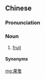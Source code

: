 {{also|果只}}
==Chinese==
{{zh-forms|s=果只}}

===Pronunciation===
{{zh-pron
|mn-t=guên2 zi2
|cat=n
}}

===Noun===
{{zh-noun}}

# {{lb|zh|Teochew}} [[fruit]]

====Synonyms====
{{zh-dial|水果}}

[[mg:果隻]]